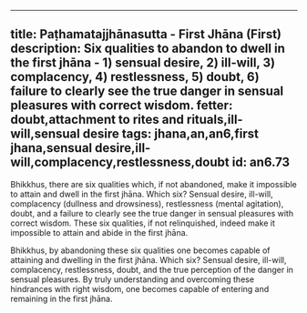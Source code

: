 ---
title: Paṭhamatajjhānasutta - First Jhāna (First)
description: Six qualities to abandon to dwell in the first jhāna - 1) sensual desire, 2) ill-will, 3) complacency, 4) restlessness, 5) doubt, 6) failure to clearly see the true danger in sensual pleasures with correct wisdom.
fetter: doubt,attachment to rites and rituals,ill-will,sensual desire
tags: jhana,an,an6,first jhana,sensual desire,ill-will,complacency,restlessness,doubt
id: an6.73
----

Bhikkhus, there are six qualities which, if not abandoned, make it impossible to attain and dwell in the first jhāna. Which six? Sensual desire, ill-will, complacency (dullness and drowsiness), restlessness (mental agitation), doubt, and a failure to clearly see the true danger in sensual pleasures with correct wisdom. These six qualities, if not relinquished, indeed make it impossible to attain and abide in the first jhāna.

Bhikkhus, by abandoning these six qualities one becomes capable of attaining and dwelling in the first jhāna. Which six? Sensual desire, ill-will, complacency, restlessness, doubt, and the true perception of the danger in sensual pleasures. By truly understanding and overcoming these hindrances with right wisdom, one becomes capable of entering and remaining in the first jhāna.